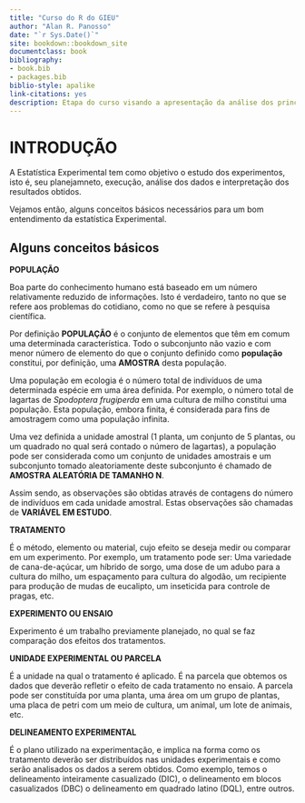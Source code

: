 ```yaml
--- 
title: "Curso do R do GIEU"
author: "Alan R. Panosso"
date: "`r Sys.Date()`"
site: bookdown::bookdown_site
documentclass: book
bibliography:
- book.bib
- packages.bib
biblio-style: apalike
link-citations: yes
description: Etapa do curso visando a apresentação da análise dos principais delineamentos experimentais utilizando o R
---
```


# INTRODUÇÃO

A Estatística Experimental tem como objetivo o estudo dos experimentos, isto é, seu planejamneto, execução, análise dos dados e interpretação dos resultados obtidos.

Vejamos então, alguns conceitos básicos necessários para um bom entendimento da estatística Experimental.

## Alguns conceitos básicos

**POPULAÇÃO**

Boa parte do conhecimento humano está baseado em um número relativamente reduzido de informações. Isto é verdadeiro, tanto no que se refere aos problemas do cotidiano, como no que se refere à pesquisa científica.

Por definição **POPULAÇÃO** é o conjunto de elementos que têm em comum uma determinada característica. Todo o subconjunto não vazio e com menor número de elemento do que o conjunto definido como **população** constitui, por definição, uma **AMOSTRA** desta população.

Uma população em ecologia é o número total de indivíduos de uma determinada espécie em uma área definida. Por exemplo, o número total de lagartas de *Spodoptera frugiperda* em uma cultura de milho constitui uma população. Esta população, embora finita, é considerada para fins de amostragem como uma população infinita.

Uma vez definida a unidade amostral (1 planta, um conjunto de 5 plantas, ou um quadrado no qual será contado o número de lagartas), a população pode ser considerada como um conjunto de unidades amostrais e um subconjunto tomado aleatoriamente deste subconjunto é chamado de **AMOSTRA ALEATÓRIA DE TAMANHO N**. 

Assim sendo, as observações são obtidas através de contagens do número de indivíduos em cada unidade amostral. Estas observações são chamadas de **VARIÁVEL EM ESTUDO**.

**TRATAMENTO**

É o método, elemento ou material, cujo efeito se deseja medir ou comparar em um experimento. Por exemplo, um tratamento pode ser: Uma variedade de cana-de-açúcar, um híbrido de sorgo, uma dose de um adubo para a cultura do milho, um espaçamento para cultura do algodão, um recipiente para produção de mudas de eucalipto, um inseticida para controle de pragas, etc. 

**EXPERIMENTO OU ENSAIO**

Experimento é um trabalho previamente planejado, no qual se faz comparação dos efeitos dos tratamentos.

**UNIDADE EXPERIMENTAL OU PARCELA**

É a unidade na qual o tratamento é aplicado. É na parcela que obtemos os dados que deverão refletir o efeito de cada tratamento no ensaio. A parcela pode ser constituída por uma planta, uma área om um grupo de plantas, uma placa de petri com um meio de cultura, um animal, um lote de animais, etc.

**DELINEAMENTO EXPERIMENTAL**

É o plano utilizado na experimentação, e implica na forma como os tratamento deverão ser distribuídos nas unidades experimentais e como serão analisados os dados a serem obtidos. Como exemplo, temos o delineamento inteiramente casualizado (DIC), o delineamento em blocos casualizados (DBC) o delineamento em quadrado latino (DQL), entre outros.
